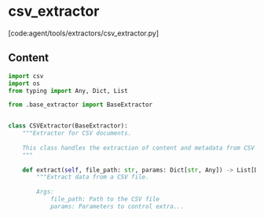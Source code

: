 # csv_extractor

[code:agent/tools/extractors/csv_extractor.py]

## Content

```python
import csv
import os
from typing import Any, Dict, List

from .base_extractor import BaseExtractor


class CSVExtractor(BaseExtractor):
    """Extractor for CSV documents.
    
    This class handles the extraction of content and metadata from CSV files.
    """
    
    def extract(self, file_path: str, params: Dict[str, Any]) -> List[Dict]:
        """Extract data from a CSV file.
        
        Args:
            file_path: Path to the CSV file
            params: Parameters to control extra...
```